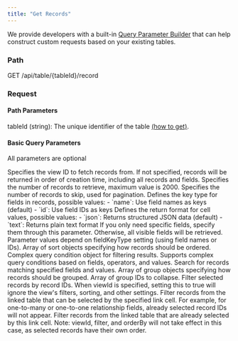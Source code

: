 ```yaml
---
title: "Get Records"
---
```


<Tip>We provide developers with a built-in [Query Parameter Builder](https://app.teable.io/developer/tool/query-builder) that can help construct custom requests based on your existing tables.</Tip>

### Path
GET /api/table/\{tableId\}/record
​
### Request
#### Path Parameters
tableId (string): The unique identifier of the table [(how to get)](/en/api-doc/get-id#tableid).

#### Basic Query Parameters
All parameters are optional

<ParamField query="viewId" type="string">
  Specifies the view ID to fetch records from. If not specified, records will be returned in order of creation time, including all records and fields.
</ParamField>

<ParamField query="take" type="number">
  Specifies the number of records to retrieve, maximum value is 2000.
</ParamField>

<ParamField query="skip" type="number">
  Specifies the number of records to skip, used for pagination.
</ParamField>

<ParamField query="fieldKeyType" type="string" default="name">
  Defines the key type for fields in records, possible values:
  - `name`: Use field names as keys (default)
  - `id`: Use field IDs as keys
</ParamField>

<ParamField query="cellFormat" type="string" default="json">
  Defines the return format for cell values, possible values:
  - `json`: Returns structured JSON data (default)
  - `text`: Returns plain text format
</ParamField>

<ParamField query="projection" type="string[]">
  If you only need specific fields, specify them through this parameter. Otherwise, all visible fields will be retrieved. Parameter values depend on fieldKeyType setting (using field names or IDs).
</ParamField>

<ParamField query="orderBy" type="string">
  Array of sort objects specifying how records should be ordered.
</ParamField>

<ParamField query="filter" type="string">
  Complex query condition object for filtering results. Supports complex query conditions based on fields, operators, and values.
</ParamField>

<ParamField query="search" type="string[]">
  Search for records matching specified fields and values.
</ParamField>

<Accordion title="Advanced Query Parameters">
<ParamField query="groupBy" type="string">
  Array of group objects specifying how records should be grouped.
</ParamField>

<ParamField query="collapsedGroupIds" type="string[]">
  Array of group IDs to collapse.
</ParamField>

<ParamField query="selectedRecordIds" type="string[]">
  Filter selected records by record IDs.
</ParamField>

<ParamField query="ignoreViewQuery" type="boolean">
  When viewId is specified, setting this to true will ignore the view's filters, sorting, and other settings.
</ParamField>

<ParamField query="filterLinkCellCandidate" type="string[]">
  Filter records from the linked table that can be selected by the specified link cell. For example, for one-to-many or one-to-one relationship fields, already selected record IDs will not appear.
</ParamField>

<ParamField query="filterLinkCellSelected" type="string[]">
  Filter records from the linked table that are already selected by this link cell. Note: viewId, filter, and orderBy will not take effect in this case, as selected records have their own order.
</ParamField>
</Accordion>

